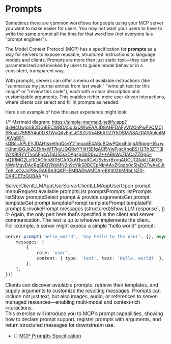 # Prompts

Sometimes there are common workflows for people using your MCP server you want
to make easier for users. You may not want your users to have to write the same
prompt all the time for that workflow (not everyone is a "prompt engineer").

The Model Context Protocol (MCP) has a specification for **prompts** as a way
for servers to expose reusable, structured instructions to language models and
clients. Prompts are more than just static text—they can be parameterized and
invoked by users to guide model behavior in a consistent, transparent way.

With prompts, servers can offer a menu of available instructions (like
"summarize my journal entries from last week," "write alt text for this image"
or "review this code"), each with a clear description and customizable
arguments. This enables richer, more user-driven interactions, where clients can
select and fill in prompts as needed.

Here's an example of how the user experience might look:

{/* Mermaid diagram: https://simple-mermaid.netlify.app?d=M4UwjgriB2DGIBECWBDA5gJxQWwFAAJD8AHFDAFyViVOnPwFVQMCjSKqaU78BBY4q0LtK1WvQAyEgLJCSZUVx4BhADZIY5OSM7j8AZRAYAbkblMjAWgB81-sQBc+APLEYJDAHtsxethgQcvY21moadE4ASuBQwPQoxihIqigARqogHt6+wHJhmiGGJkZOEkhxWT7kuUQGRqYYliH5EfgACl5VwPjqcXnqBSH2Th3Z1T3lWrXBIRYYTvoAFp4A7pU55sxDAgsgGbD0xJ2++ABkWcZIACaZZGgQ-nQ1RMG2LeROAOIgh8f05CAfCkAf1wuRCvUSvhvr8xvgAUCUCDakUGk03gNWqMqvDAcRgSBQYNbMN2n9cYjkS8BCEpNInAAxZKqdb0c5IaDGTwAa0JtTp6LsOzJcP8wGA6BA3QAFHEMBADhAMCArgBKII02bMBbLNZ0-DK4DETzQUBAA */}

<div
	dangerouslySetInnerHTML={{
		__html: `<svg aria-roledescription="sequence" role="graphics-document document" viewBox="-50 -10 1312 871" style="max-width: 1312px;" xmlns="http://www.w3.org/2000/svg" width="100%" id="smd-4077fa347k5"><g><rect class="actor actor-bottom" ry="3" rx="3" name="Server" height="65" width="150" stroke="#666" fill="#eaeaea" y="785" x="1062"></rect><text style="text-anchor: middle; font-size: 16px; font-weight: 400;" class="actor actor-box" alignment-baseline="central" dominant-baseline="central" y="817.5" x="1137"><tspan dy="0" x="1137">Server</tspan></text></g><g><rect class="actor actor-bottom" ry="3" rx="3" name="Client" height="65" width="150" stroke="#666" fill="#eaeaea" y="785" x="837"></rect><text style="text-anchor: middle; font-size: 16px; font-weight: 400;" class="actor actor-box" alignment-baseline="central" dominant-baseline="central" y="817.5" x="912"><tspan dy="0" x="912">Client</tspan></text></g><g><rect class="actor actor-bottom" ry="3" rx="3" name="LLM" height="65" width="150" stroke="#666" fill="#eaeaea" y="785" x="637"></rect><text style="text-anchor: middle; font-size: 16px; font-weight: 400;" class="actor actor-box" alignment-baseline="central" dominant-baseline="central" y="817.5" x="712"><tspan dy="0" x="712">LLM</tspan></text></g><g><rect class="actor actor-bottom" ry="3" rx="3" name="App" height="65" width="150" stroke="#666" fill="#eaeaea" y="785" x="337"></rect><text style="text-anchor: middle; font-size: 16px; font-weight: 400;" class="actor actor-box" alignment-baseline="central" dominant-baseline="central" y="817.5" x="412"><tspan dy="0" x="412">App</tspan></text></g><g><rect class="actor actor-bottom" ry="3" rx="3" name="User" height="65" width="150" stroke="#666" fill="#eaeaea" y="785" x="0"></rect><text style="text-anchor: middle; font-size: 16px; font-weight: 400;" class="actor actor-box" alignment-baseline="central" dominant-baseline="central" y="817.5" x="75"><tspan dy="0" x="75">User</tspan></text></g><g><line name="Server" stroke="#999" stroke-width="0.5px" class="actor-line 200" y2="785" x2="1137" y1="65" x1="1137" id="actor14"></line><g id="root-14"><rect class="actor actor-top" ry="3" rx="3" name="Server" height="65" width="150" stroke="#666" fill="#eaeaea" y="0" x="1062"></rect><text style="text-anchor: middle; font-size: 16px; font-weight: 400;" class="actor actor-box" alignment-baseline="central" dominant-baseline="central" y="32.5" x="1137"><tspan dy="0" x="1137">Server</tspan></text></g></g><g><line name="Client" stroke="#999" stroke-width="0.5px" class="actor-line 200" y2="785" x2="912" y1="65" x1="912" id="actor13"></line><g id="root-13"><rect class="actor actor-top" ry="3" rx="3" name="Client" height="65" width="150" stroke="#666" fill="#eaeaea" y="0" x="837"></rect><text style="text-anchor: middle; font-size: 16px; font-weight: 400;" class="actor actor-box" alignment-baseline="central" dominant-baseline="central" y="32.5" x="912"><tspan dy="0" x="912">Client</tspan></text></g></g><g><line name="LLM" stroke="#999" stroke-width="0.5px" class="actor-line 200" y2="785" x2="712" y1="65" x1="712" id="actor12"></line><g id="root-12"><rect class="actor actor-top" ry="3" rx="3" name="LLM" height="65" width="150" stroke="#666" fill="#eaeaea" y="0" x="637"></rect><text style="text-anchor: middle; font-size: 16px; font-weight: 400;" class="actor actor-box" alignment-baseline="central" dominant-baseline="central" y="32.5" x="712"><tspan dy="0" x="712">LLM</tspan></text></g></g><g><line name="App" stroke="#999" stroke-width="0.5px" class="actor-line 200" y2="785" x2="412" y1="65" x1="412" id="actor11"></line><g id="root-11"><rect class="actor actor-top" ry="3" rx="3" name="App" height="65" width="150" stroke="#666" fill="#eaeaea" y="0" x="337"></rect><text style="text-anchor: middle; font-size: 16px; font-weight: 400;" class="actor actor-box" alignment-baseline="central" dominant-baseline="central" y="32.5" x="412"><tspan dy="0" x="412">App</tspan></text></g></g><g><line name="User" stroke="#999" stroke-width="0.5px" class="actor-line 200" y2="785" x2="75" y1="65" x1="75" id="actor10"></line><g id="root-10"><rect class="actor actor-top" ry="3" rx="3" name="User" height="65" width="150" stroke="#666" fill="#eaeaea" y="0" x="0"></rect><text style="text-anchor: middle; font-size: 16px; font-weight: 400;" class="actor actor-box" alignment-baseline="central" dominant-baseline="central" y="32.5" x="75"><tspan dy="0" x="75">User</tspan></text></g></g><style>#smd-4077fa347k5{font-family:"trebuchet ms",verdana,arial,sans-serif;font-size:16px;fill:#333;}@keyframes edge-animation-frame{from{stroke-dashoffset:0;}}@keyframes dash{to{stroke-dashoffset:0;}}#smd-4077fa347k5 .edge-animation-slow{stroke-dasharray:9,5!important;stroke-dashoffset:900;animation:dash 50s linear infinite;stroke-linecap:round;}#smd-4077fa347k5 .edge-animation-fast{stroke-dasharray:9,5!important;stroke-dashoffset:900;animation:dash 20s linear infinite;stroke-linecap:round;}#smd-4077fa347k5 .error-icon{fill:#552222;}#smd-4077fa347k5 .error-text{fill:#552222;stroke:#552222;}#smd-4077fa347k5 .edge-thickness-normal{stroke-width:1px;}#smd-4077fa347k5 .edge-thickness-thick{stroke-width:3.5px;}#smd-4077fa347k5 .edge-pattern-solid{stroke-dasharray:0;}#smd-4077fa347k5 .edge-thickness-invisible{stroke-width:0;fill:none;}#smd-4077fa347k5 .edge-pattern-dashed{stroke-dasharray:3;}#smd-4077fa347k5 .edge-pattern-dotted{stroke-dasharray:2;}#smd-4077fa347k5 .marker{fill:#333333;stroke:#333333;}#smd-4077fa347k5 .marker.cross{stroke:#333333;}#smd-4077fa347k5 svg{font-family:"trebuchet ms",verdana,arial,sans-serif;font-size:16px;}#smd-4077fa347k5 p{margin:0;}#smd-4077fa347k5 .actor{stroke:hsl(259.6261682243, 59.7765363128%, 87.9019607843%);fill:#ECECFF;}#smd-4077fa347k5 text.actor&gt;tspan{fill:black;stroke:none;}#smd-4077fa347k5 .actor-line{stroke:hsl(259.6261682243, 59.7765363128%, 87.9019607843%);}#smd-4077fa347k5 .messageLine0{stroke-width:1.5;stroke-dasharray:none;stroke:#333;}#smd-4077fa347k5 .messageLine1{stroke-width:1.5;stroke-dasharray:2,2;stroke:#333;}#smd-4077fa347k5 #arrowhead path{fill:#333;stroke:#333;}#smd-4077fa347k5 .sequenceNumber{fill:white;}#smd-4077fa347k5 #sequencenumber{fill:#333;}#smd-4077fa347k5 #crosshead path{fill:#333;stroke:#333;}#smd-4077fa347k5 .messageText{fill:#333;stroke:none;}#smd-4077fa347k5 .labelBox{stroke:hsl(259.6261682243, 59.7765363128%, 87.9019607843%);fill:#ECECFF;}#smd-4077fa347k5 .labelText,#smd-4077fa347k5 .labelText&gt;tspan{fill:black;stroke:none;}#smd-4077fa347k5 .loopText,#smd-4077fa347k5 .loopText&gt;tspan{fill:black;stroke:none;}#smd-4077fa347k5 .loopLine{stroke-width:2px;stroke-dasharray:2,2;stroke:hsl(259.6261682243, 59.7765363128%, 87.9019607843%);fill:hsl(259.6261682243, 59.7765363128%, 87.9019607843%);}#smd-4077fa347k5 .note{stroke:#aaaa33;fill:#fff5ad;}#smd-4077fa347k5 .noteText,#smd-4077fa347k5 .noteText&gt;tspan{fill:black;stroke:none;}#smd-4077fa347k5 .activation0{fill:#f4f4f4;stroke:#666;}#smd-4077fa347k5 .activation1{fill:#f4f4f4;stroke:#666;}#smd-4077fa347k5 .activation2{fill:#f4f4f4;stroke:#666;}#smd-4077fa347k5 .actorPopupMenu{position:absolute;}#smd-4077fa347k5 .actorPopupMenuPanel{position:absolute;fill:#ECECFF;box-shadow:0px 8px 16px 0px rgba(0,0,0,0.2);filter:drop-shadow(3px 5px 2px rgb(0 0 0 / 0.4));}#smd-4077fa347k5 .actor-man line{stroke:hsl(259.6261682243, 59.7765363128%, 87.9019607843%);fill:#ECECFF;}#smd-4077fa347k5 .actor-man circle,#smd-4077fa347k5 line{stroke:hsl(259.6261682243, 59.7765363128%, 87.9019607843%);fill:#ECECFF;stroke-width:2px;}#smd-4077fa347k5 :root{--mermaid-font-family:"trebuchet ms",verdana,arial,sans-serif;}</style><g></g><defs><symbol height="24" width="24" id="computer"><path d="M2 2v13h20v-13h-20zm18 11h-16v-9h16v9zm-10.228 6l.466-1h3.524l.467 1h-4.457zm14.228 3h-24l2-6h2.104l-1.33 4h18.45l-1.297-4h2.073l2 6zm-5-10h-14v-7h14v7z" transform="scale(.5)"></path></symbol></defs><defs><symbol clip-rule="evenodd" fill-rule="evenodd" id="database"><path d="M12.258.001l.256.004.255.005.253.008.251.01.249.012.247.015.246.016.242.019.241.02.239.023.236.024.233.027.231.028.229.031.225.032.223.034.22.036.217.038.214.04.211.041.208.043.205.045.201.046.198.048.194.05.191.051.187.053.183.054.18.056.175.057.172.059.168.06.163.061.16.063.155.064.15.066.074.033.073.033.071.034.07.034.069.035.068.035.067.035.066.035.064.036.064.036.062.036.06.036.06.037.058.037.058.037.055.038.055.038.053.038.052.038.051.039.05.039.048.039.047.039.045.04.044.04.043.04.041.04.04.041.039.041.037.041.036.041.034.041.033.042.032.042.03.042.029.042.027.042.026.043.024.043.023.043.021.043.02.043.018.044.017.043.015.044.013.044.012.044.011.045.009.044.007.045.006.045.004.045.002.045.001.045v17l-.001.045-.002.045-.004.045-.006.045-.007.045-.009.044-.011.045-.012.044-.013.044-.015.044-.017.043-.018.044-.02.043-.021.043-.023.043-.024.043-.026.043-.027.042-.029.042-.03.042-.032.042-.033.042-.034.041-.036.041-.037.041-.039.041-.04.041-.041.04-.043.04-.044.04-.045.04-.047.039-.048.039-.05.039-.051.039-.052.038-.053.038-.055.038-.055.038-.058.037-.058.037-.06.037-.06.036-.062.036-.064.036-.064.036-.066.035-.067.035-.068.035-.069.035-.07.034-.071.034-.073.033-.074.033-.15.066-.155.064-.16.063-.163.061-.168.06-.172.059-.175.057-.18.056-.183.054-.187.053-.191.051-.194.05-.198.048-.201.046-.205.045-.208.043-.211.041-.214.04-.217.038-.22.036-.223.034-.225.032-.229.031-.231.028-.233.027-.236.024-.239.023-.241.02-.242.019-.246.016-.247.015-.249.012-.251.01-.253.008-.255.005-.256.004-.258.001-.258-.001-.256-.004-.255-.005-.253-.008-.251-.01-.249-.012-.247-.015-.245-.016-.243-.019-.241-.02-.238-.023-.236-.024-.234-.027-.231-.028-.228-.031-.226-.032-.223-.034-.22-.036-.217-.038-.214-.04-.211-.041-.208-.043-.204-.045-.201-.046-.198-.048-.195-.05-.19-.051-.187-.053-.184-.054-.179-.056-.176-.057-.172-.059-.167-.06-.164-.061-.159-.063-.155-.064-.151-.066-.074-.033-.072-.033-.072-.034-.07-.034-.069-.035-.068-.035-.067-.035-.066-.035-.064-.036-.063-.036-.062-.036-.061-.036-.06-.037-.058-.037-.057-.037-.056-.038-.055-.038-.053-.038-.052-.038-.051-.039-.049-.039-.049-.039-.046-.039-.046-.04-.044-.04-.043-.04-.041-.04-.04-.041-.039-.041-.037-.041-.036-.041-.034-.041-.033-.042-.032-.042-.03-.042-.029-.042-.027-.042-.026-.043-.024-.043-.023-.043-.021-.043-.02-.043-.018-.044-.017-.043-.015-.044-.013-.044-.012-.044-.011-.045-.009-.044-.007-.045-.006-.045-.004-.045-.002-.045-.001-.045v-17l.001-.045.002-.045.004-.045.006-.045.007-.045.009-.044.011-.045.012-.044.013-.044.015-.044.017-.043.018-.044.02-.043.021-.043.023-.043.024-.043.026-.043.027-.042.029-.042.03-.042.032-.042.033-.042.034-.041.036-.041.037-.041.039-.041.04-.041.041-.04.043-.04.044-.04.046-.04.046-.039.049-.039.049-.039.051-.039.052-.038.053-.038.055-.038.056-.038.057-.037.058-.037.06-.037.061-.036.062-.036.063-.036.064-.036.066-.035.067-.035.068-.035.069-.035.07-.034.072-.034.072-.033.074-.033.151-.066.155-.064.159-.063.164-.061.167-.06.172-.059.176-.057.179-.056.184-.054.187-.053.19-.051.195-.05.198-.048.201-.046.204-.045.208-.043.211-.041.214-.04.217-.038.22-.036.223-.034.226-.032.228-.031.231-.028.234-.027.236-.024.238-.023.241-.02.243-.019.245-.016.247-.015.249-.012.251-.01.253-.008.255-.005.256-.004.258-.001.258.001zm-9.258 20.499v.01l.001.021.003.021.004.022.005.021.006.022.007.022.009.023.01.022.011.023.012.023.013.023.015.023.016.024.017.023.018.024.019.024.021.024.022.025.023.024.024.025.052.049.056.05.061.051.066.051.07.051.075.051.079.052.084.052.088.052.092.052.097.052.102.051.105.052.11.052.114.051.119.051.123.051.127.05.131.05.135.05.139.048.144.049.147.047.152.047.155.047.16.045.163.045.167.043.171.043.176.041.178.041.183.039.187.039.19.037.194.035.197.035.202.033.204.031.209.03.212.029.216.027.219.025.222.024.226.021.23.02.233.018.236.016.24.015.243.012.246.01.249.008.253.005.256.004.259.001.26-.001.257-.004.254-.005.25-.008.247-.011.244-.012.241-.014.237-.016.233-.018.231-.021.226-.021.224-.024.22-.026.216-.027.212-.028.21-.031.205-.031.202-.034.198-.034.194-.036.191-.037.187-.039.183-.04.179-.04.175-.042.172-.043.168-.044.163-.045.16-.046.155-.046.152-.047.148-.048.143-.049.139-.049.136-.05.131-.05.126-.05.123-.051.118-.052.114-.051.11-.052.106-.052.101-.052.096-.052.092-.052.088-.053.083-.051.079-.052.074-.052.07-.051.065-.051.06-.051.056-.05.051-.05.023-.024.023-.025.021-.024.02-.024.019-.024.018-.024.017-.024.015-.023.014-.024.013-.023.012-.023.01-.023.01-.022.008-.022.006-.022.006-.022.004-.022.004-.021.001-.021.001-.021v-4.127l-.077.055-.08.053-.083.054-.085.053-.087.052-.09.052-.093.051-.095.05-.097.05-.1.049-.102.049-.105.048-.106.047-.109.047-.111.046-.114.045-.115.045-.118.044-.12.043-.122.042-.124.042-.126.041-.128.04-.13.04-.132.038-.134.038-.135.037-.138.037-.139.035-.142.035-.143.034-.144.033-.147.032-.148.031-.15.03-.151.03-.153.029-.154.027-.156.027-.158.026-.159.025-.161.024-.162.023-.163.022-.165.021-.166.02-.167.019-.169.018-.169.017-.171.016-.173.015-.173.014-.175.013-.175.012-.177.011-.178.01-.179.008-.179.008-.181.006-.182.005-.182.004-.184.003-.184.002h-.37l-.184-.002-.184-.003-.182-.004-.182-.005-.181-.006-.179-.008-.179-.008-.178-.01-.176-.011-.176-.012-.175-.013-.173-.014-.172-.015-.171-.016-.17-.017-.169-.018-.167-.019-.166-.02-.165-.021-.163-.022-.162-.023-.161-.024-.159-.025-.157-.026-.156-.027-.155-.027-.153-.029-.151-.03-.15-.03-.148-.031-.146-.032-.145-.033-.143-.034-.141-.035-.14-.035-.137-.037-.136-.037-.134-.038-.132-.038-.13-.04-.128-.04-.126-.041-.124-.042-.122-.042-.12-.044-.117-.043-.116-.045-.113-.045-.112-.046-.109-.047-.106-.047-.105-.048-.102-.049-.1-.049-.097-.05-.095-.05-.093-.052-.09-.051-.087-.052-.085-.053-.083-.054-.08-.054-.077-.054v4.127zm0-5.654v.011l.001.021.003.021.004.021.005.022.006.022.007.022.009.022.01.022.011.023.012.023.013.023.015.024.016.023.017.024.018.024.019.024.021.024.022.024.023.025.024.024.052.05.056.05.061.05.066.051.07.051.075.052.079.051.084.052.088.052.092.052.097.052.102.052.105.052.11.051.114.051.119.052.123.05.127.051.131.05.135.049.139.049.144.048.147.048.152.047.155.046.16.045.163.045.167.044.171.042.176.042.178.04.183.04.187.038.19.037.194.036.197.034.202.033.204.032.209.03.212.028.216.027.219.025.222.024.226.022.23.02.233.018.236.016.24.014.243.012.246.01.249.008.253.006.256.003.259.001.26-.001.257-.003.254-.006.25-.008.247-.01.244-.012.241-.015.237-.016.233-.018.231-.02.226-.022.224-.024.22-.025.216-.027.212-.029.21-.03.205-.032.202-.033.198-.035.194-.036.191-.037.187-.039.183-.039.179-.041.175-.042.172-.043.168-.044.163-.045.16-.045.155-.047.152-.047.148-.048.143-.048.139-.05.136-.049.131-.05.126-.051.123-.051.118-.051.114-.052.11-.052.106-.052.101-.052.096-.052.092-.052.088-.052.083-.052.079-.052.074-.051.07-.052.065-.051.06-.05.056-.051.051-.049.023-.025.023-.024.021-.025.02-.024.019-.024.018-.024.017-.024.015-.023.014-.023.013-.024.012-.022.01-.023.01-.023.008-.022.006-.022.006-.022.004-.021.004-.022.001-.021.001-.021v-4.139l-.077.054-.08.054-.083.054-.085.052-.087.053-.09.051-.093.051-.095.051-.097.05-.1.049-.102.049-.105.048-.106.047-.109.047-.111.046-.114.045-.115.044-.118.044-.12.044-.122.042-.124.042-.126.041-.128.04-.13.039-.132.039-.134.038-.135.037-.138.036-.139.036-.142.035-.143.033-.144.033-.147.033-.148.031-.15.03-.151.03-.153.028-.154.028-.156.027-.158.026-.159.025-.161.024-.162.023-.163.022-.165.021-.166.02-.167.019-.169.018-.169.017-.171.016-.173.015-.173.014-.175.013-.175.012-.177.011-.178.009-.179.009-.179.007-.181.007-.182.005-.182.004-.184.003-.184.002h-.37l-.184-.002-.184-.003-.182-.004-.182-.005-.181-.007-.179-.007-.179-.009-.178-.009-.176-.011-.176-.012-.175-.013-.173-.014-.172-.015-.171-.016-.17-.017-.169-.018-.167-.019-.166-.02-.165-.021-.163-.022-.162-.023-.161-.024-.159-.025-.157-.026-.156-.027-.155-.028-.153-.028-.151-.03-.15-.03-.148-.031-.146-.033-.145-.033-.143-.033-.141-.035-.14-.036-.137-.036-.136-.037-.134-.038-.132-.039-.13-.039-.128-.04-.126-.041-.124-.042-.122-.043-.12-.043-.117-.044-.116-.044-.113-.046-.112-.046-.109-.046-.106-.047-.105-.048-.102-.049-.1-.049-.097-.05-.095-.051-.093-.051-.09-.051-.087-.053-.085-.052-.083-.054-.08-.054-.077-.054v4.139zm0-5.666v.011l.001.02.003.022.004.021.005.022.006.021.007.022.009.023.01.022.011.023.012.023.013.023.015.023.016.024.017.024.018.023.019.024.021.025.022.024.023.024.024.025.052.05.056.05.061.05.066.051.07.051.075.052.079.051.084.052.088.052.092.052.097.052.102.052.105.051.11.052.114.051.119.051.123.051.127.05.131.05.135.05.139.049.144.048.147.048.152.047.155.046.16.045.163.045.167.043.171.043.176.042.178.04.183.04.187.038.19.037.194.036.197.034.202.033.204.032.209.03.212.028.216.027.219.025.222.024.226.021.23.02.233.018.236.017.24.014.243.012.246.01.249.008.253.006.256.003.259.001.26-.001.257-.003.254-.006.25-.008.247-.01.244-.013.241-.014.237-.016.233-.018.231-.02.226-.022.224-.024.22-.025.216-.027.212-.029.21-.03.205-.032.202-.033.198-.035.194-.036.191-.037.187-.039.183-.039.179-.041.175-.042.172-.043.168-.044.163-.045.16-.045.155-.047.152-.047.148-.048.143-.049.139-.049.136-.049.131-.051.126-.05.123-.051.118-.052.114-.051.11-.052.106-.052.101-.052.096-.052.092-.052.088-.052.083-.052.079-.052.074-.052.07-.051.065-.051.06-.051.056-.05.051-.049.023-.025.023-.025.021-.024.02-.024.019-.024.018-.024.017-.024.015-.023.014-.024.013-.023.012-.023.01-.022.01-.023.008-.022.006-.022.006-.022.004-.022.004-.021.001-.021.001-.021v-4.153l-.077.054-.08.054-.083.053-.085.053-.087.053-.09.051-.093.051-.095.051-.097.05-.1.049-.102.048-.105.048-.106.048-.109.046-.111.046-.114.046-.115.044-.118.044-.12.043-.122.043-.124.042-.126.041-.128.04-.13.039-.132.039-.134.038-.135.037-.138.036-.139.036-.142.034-.143.034-.144.033-.147.032-.148.032-.15.03-.151.03-.153.028-.154.028-.156.027-.158.026-.159.024-.161.024-.162.023-.163.023-.165.021-.166.02-.167.019-.169.018-.169.017-.171.016-.173.015-.173.014-.175.013-.175.012-.177.01-.178.01-.179.009-.179.007-.181.006-.182.006-.182.004-.184.003-.184.001-.185.001-.185-.001-.184-.001-.184-.003-.182-.004-.182-.006-.181-.006-.179-.007-.179-.009-.178-.01-.176-.01-.176-.012-.175-.013-.173-.014-.172-.015-.171-.016-.17-.017-.169-.018-.167-.019-.166-.02-.165-.021-.163-.023-.162-.023-.161-.024-.159-.024-.157-.026-.156-.027-.155-.028-.153-.028-.151-.03-.15-.03-.148-.032-.146-.032-.145-.033-.143-.034-.141-.034-.14-.036-.137-.036-.136-.037-.134-.038-.132-.039-.13-.039-.128-.041-.126-.041-.124-.041-.122-.043-.12-.043-.117-.044-.116-.044-.113-.046-.112-.046-.109-.046-.106-.048-.105-.048-.102-.048-.1-.05-.097-.049-.095-.051-.093-.051-.09-.052-.087-.052-.085-.053-.083-.053-.08-.054-.077-.054v4.153zm8.74-8.179l-.257.004-.254.005-.25.008-.247.011-.244.012-.241.014-.237.016-.233.018-.231.021-.226.022-.224.023-.22.026-.216.027-.212.028-.21.031-.205.032-.202.033-.198.034-.194.036-.191.038-.187.038-.183.04-.179.041-.175.042-.172.043-.168.043-.163.045-.16.046-.155.046-.152.048-.148.048-.143.048-.139.049-.136.05-.131.05-.126.051-.123.051-.118.051-.114.052-.11.052-.106.052-.101.052-.096.052-.092.052-.088.052-.083.052-.079.052-.074.051-.07.052-.065.051-.06.05-.056.05-.051.05-.023.025-.023.024-.021.024-.02.025-.019.024-.018.024-.017.023-.015.024-.014.023-.013.023-.012.023-.01.023-.01.022-.008.022-.006.023-.006.021-.004.022-.004.021-.001.021-.001.021.001.021.001.021.004.021.004.022.006.021.006.023.008.022.01.022.01.023.012.023.013.023.014.023.015.024.017.023.018.024.019.024.02.025.021.024.023.024.023.025.051.05.056.05.06.05.065.051.07.052.074.051.079.052.083.052.088.052.092.052.096.052.101.052.106.052.11.052.114.052.118.051.123.051.126.051.131.05.136.05.139.049.143.048.148.048.152.048.155.046.16.046.163.045.168.043.172.043.175.042.179.041.183.04.187.038.191.038.194.036.198.034.202.033.205.032.21.031.212.028.216.027.22.026.224.023.226.022.231.021.233.018.237.016.241.014.244.012.247.011.25.008.254.005.257.004.26.001.26-.001.257-.004.254-.005.25-.008.247-.011.244-.012.241-.014.237-.016.233-.018.231-.021.226-.022.224-.023.22-.026.216-.027.212-.028.21-.031.205-.032.202-.033.198-.034.194-.036.191-.038.187-.038.183-.04.179-.041.175-.042.172-.043.168-.043.163-.045.16-.046.155-.046.152-.048.148-.048.143-.048.139-.049.136-.05.131-.05.126-.051.123-.051.118-.051.114-.052.11-.052.106-.052.101-.052.096-.052.092-.052.088-.052.083-.052.079-.052.074-.051.07-.052.065-.051.06-.05.056-.05.051-.05.023-.025.023-.024.021-.024.02-.025.019-.024.018-.024.017-.023.015-.024.014-.023.013-.023.012-.023.01-.023.01-.022.008-.022.006-.023.006-.021.004-.022.004-.021.001-.021.001-.021-.001-.021-.001-.021-.004-.021-.004-.022-.006-.021-.006-.023-.008-.022-.01-.022-.01-.023-.012-.023-.013-.023-.014-.023-.015-.024-.017-.023-.018-.024-.019-.024-.02-.025-.021-.024-.023-.024-.023-.025-.051-.05-.056-.05-.06-.05-.065-.051-.07-.052-.074-.051-.079-.052-.083-.052-.088-.052-.092-.052-.096-.052-.101-.052-.106-.052-.11-.052-.114-.052-.118-.051-.123-.051-.126-.051-.131-.05-.136-.05-.139-.049-.143-.048-.148-.048-.152-.048-.155-.046-.16-.046-.163-.045-.168-.043-.172-.043-.175-.042-.179-.041-.183-.04-.187-.038-.191-.038-.194-.036-.198-.034-.202-.033-.205-.032-.21-.031-.212-.028-.216-.027-.22-.026-.224-.023-.226-.022-.231-.021-.233-.018-.237-.016-.241-.014-.244-.012-.247-.011-.25-.008-.254-.005-.257-.004-.26-.001-.26.001z" transform="scale(.5)"></path></symbol></defs><defs><symbol height="24" width="24" id="clock"><path d="M12 2c5.514 0 10 4.486 10 10s-4.486 10-10 10-10-4.486-10-10 4.486-10 10-10zm0-2c-6.627 0-12 5.373-12 12s5.373 12 12 12 12-5.373 12-12-5.373-12-12-12zm5.848 12.459c.202.038.202.333.001.372-1.907.361-6.045 1.111-6.547 1.111-.719 0-1.301-.582-1.301-1.301 0-.512.77-5.447 1.125-7.445.034-.192.312-.181.343.014l.985 6.238 5.394 1.011z" transform="scale(.5)"></path></symbol></defs><defs><marker orient="auto-start-reverse" markerHeight="12" markerWidth="12" markerUnits="userSpaceOnUse" refY="5" refX="7.9" id="arrowhead"><path d="M -1 0 L 10 5 L 0 10 z"></path></marker></defs><defs><marker refY="4.5" refX="4" orient="auto" markerHeight="8" markerWidth="15" id="crosshead"><path style="stroke-dasharray: 0, 0;" d="M 1,2 L 6,7 M 6,2 L 1,7" stroke-width="1pt" stroke="#000000" fill="none"></path></marker></defs><defs><marker orient="auto" markerHeight="28" markerWidth="20" refY="7" refX="15.5" id="filled-head"><path d="M 18,7 L9,13 L14,7 L9,1 Z"></path></marker></defs><defs><marker orient="auto" markerHeight="40" markerWidth="60" refY="15" refX="15" id="sequencenumber"><circle r="6" cy="15" cx="15"></circle></marker></defs><text style="font-size: 16px; font-weight: 400;" dy="1em" class="messageText" alignment-baseline="middle" dominant-baseline="middle" text-anchor="middle" y="80" x="242">Open prompt menu</text><line style="fill: none;" marker-end="url(#arrowhead)" stroke="none" stroke-width="2" class="messageLine0" y2="115" x2="408" y1="115" x1="76"></line><text style="font-size: 16px; font-weight: 400;" dy="1em" class="messageText" alignment-baseline="middle" dominant-baseline="middle" text-anchor="middle" y="130" x="661">Request available prompts</text><line style="fill: none;" marker-end="url(#arrowhead)" stroke="none" stroke-width="2" class="messageLine0" y2="165" x2="908" y1="165" x1="413"></line><text style="font-size: 16px; font-weight: 400;" dy="1em" class="messageText" alignment-baseline="middle" dominant-baseline="middle" text-anchor="middle" y="180" x="1023">List prompts</text><line style="fill: none;" marker-end="url(#arrowhead)" stroke="none" stroke-width="2" class="messageLine0" y2="215" x2="1133" y1="215" x1="913"></line><text style="font-size: 16px; font-weight: 400;" dy="1em" class="messageText" alignment-baseline="middle" dominant-baseline="middle" text-anchor="middle" y="230" x="1026">Prompts list</text><line style="stroke-dasharray: 3, 3; fill: none;" marker-end="url(#arrowhead)" stroke="none" stroke-width="2" class="messageLine1" y2="265" x2="916" y1="265" x1="1136"></line><text style="font-size: 16px; font-weight: 400;" dy="1em" class="messageText" alignment-baseline="middle" dominant-baseline="middle" text-anchor="middle" y="280" x="664">Prompts list</text><line style="stroke-dasharray: 3, 3; fill: none;" marker-end="url(#arrowhead)" stroke="none" stroke-width="2" class="messageLine1" y2="315" x2="416" y1="315" x1="911"></line><text style="font-size: 16px; font-weight: 400;" dy="1em" class="messageText" alignment-baseline="middle" dominant-baseline="middle" text-anchor="middle" y="330" x="245">Show prompts</text><line style="stroke-dasharray: 3, 3; fill: none;" marker-end="url(#arrowhead)" stroke="none" stroke-width="2" class="messageLine1" y2="365" x2="79" y1="365" x1="411"></line><text style="font-size: 16px; font-weight: 400;" dy="1em" class="messageText" alignment-baseline="middle" dominant-baseline="middle" text-anchor="middle" y="380" x="242">Select prompt &amp; provide arguments</text><line style="fill: none;" marker-end="url(#arrowhead)" stroke="none" stroke-width="2" class="messageLine0" y2="415" x2="408" y1="415" x1="76"></line><text style="font-size: 16px; font-weight: 400;" dy="1em" class="messageText" alignment-baseline="middle" dominant-baseline="middle" text-anchor="middle" y="430" x="661">Get prompt template</text><line style="fill: none;" marker-end="url(#arrowhead)" stroke="none" stroke-width="2" class="messageLine0" y2="465" x2="908" y1="465" x1="413"></line><text style="font-size: 16px; font-weight: 400;" dy="1em" class="messageText" alignment-baseline="middle" dominant-baseline="middle" text-anchor="middle" y="480" x="1023">Get prompt template</text><line style="fill: none;" marker-end="url(#arrowhead)" stroke="none" stroke-width="2" class="messageLine0" y2="515" x2="1133" y1="515" x1="913"></line><text style="font-size: 16px; font-weight: 400;" dy="1em" class="messageText" alignment-baseline="middle" dominant-baseline="middle" text-anchor="middle" y="530" x="1026">Prompt template</text><line style="stroke-dasharray: 3, 3; fill: none;" marker-end="url(#arrowhead)" stroke="none" stroke-width="2" class="messageLine1" y2="565" x2="916" y1="565" x1="1136"></line><text style="font-size: 16px; font-weight: 400;" dy="1em" class="messageText" alignment-baseline="middle" dominant-baseline="middle" text-anchor="middle" y="580" x="664">Prompt template</text><line style="stroke-dasharray: 3, 3; fill: none;" marker-end="url(#arrowhead)" stroke="none" stroke-width="2" class="messageLine1" y2="615" x2="416" y1="615" x1="911"></line><text style="font-size: 16px; font-weight: 400;" dy="1em" class="messageText" alignment-baseline="middle" dominant-baseline="middle" text-anchor="middle" y="630" x="561">Fill prompt &amp; invoke</text><line style="fill: none;" marker-end="url(#arrowhead)" stroke="none" stroke-width="2" class="messageLine0" y2="665" x2="708" y1="665" x1="413"></line><text style="font-size: 16px; font-weight: 400;" dy="1em" class="messageText" alignment-baseline="middle" dominant-baseline="middle" text-anchor="middle" y="680" x="564">Prompt messages (structured)</text><line style="stroke-dasharray: 3, 3; fill: none;" marker-end="url(#arrowhead)" stroke="none" stroke-width="2" class="messageLine1" y2="715" x2="416" y1="715" x1="711"></line><text style="font-size: 16px; font-weight: 400;" dy="1em" class="messageText" alignment-baseline="middle" dominant-baseline="middle" text-anchor="middle" y="730" x="245">Show LLM response</text><line style="stroke-dasharray: 3, 3; fill: none;" marker-end="url(#arrowhead)" stroke="none" stroke-width="2" class="messageLine1" y2="765" x2="79" y1="765" x1="411"></line></svg>`,
	}}
/>

<callout-warning>
	Again, the only part here that's specified is the client and server
	communication. The rest is up to whoever implements the client.
</callout-warning>

For example, a server might expose a simple "hello world" prompt:

```ts
server.prompt('hello_world', 'Say hello to the user', {}, async () => ({
	messages: [
		{
			role: 'user',
			content: { type: 'text', text: 'Hello, world!' },
		},
	],
}))
```

Clients can discover available prompts, retrieve their templates, and supply
arguments to customize the resulting messages. Prompts can include not just
text, but also images, audio, or references to server-managed resources—enabling
multi-modal and context-rich interactions.

This exercise will introduce you to MCP's prompt capabilities, showing how to
declare prompt support, register prompts with arguments, and return structured
messages for downstream use.

- 📜 [MCP Prompts Specification](https://modelcontextprotocol.io/specification/2025-03-26/server/prompts)
